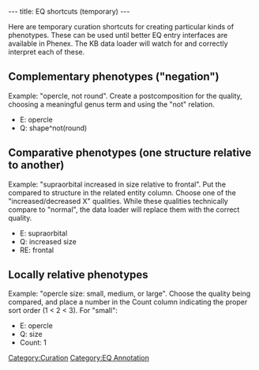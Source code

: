 ---
title: EQ shortcuts (temporary)
---

Here are temporary curation shortcuts for creating particular kinds of phenotypes. These can be used until better EQ entry interfaces are available in Phenex.  The KB data loader will watch for and correctly interpret each of these.

==Complementary phenotypes ("negation")==
Example: "opercle, not round". Create a postcomposition for the quality, choosing a meaningful genus term and using the "not" relation.
* E: opercle
* Q: shape^not(round)

==Comparative phenotypes (one structure relative to another)==
Example: "supraorbital increased in size relative to frontal". Put the compared to structure in the related entity column. Choose one of the "increased/decreased X" qualities. While these qualities technically compare to "normal", the data loader will replace them with the correct quality.
* E: supraorbital
* Q: increased size
* RE: frontal

==Locally relative phenotypes==
Example: "opercle size: small, medium, or large". Choose the quality being compared, and place a number in the Count column indicating the proper sort order (1 < 2 < 3). For "small":
* E: opercle
* Q: size
* Count: 1

[[Category:Curation]]
[[Category:EQ Annotation]]